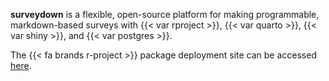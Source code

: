 **surveydown** is a flexible, open-source platform for making programmable, markdown-based surveys with {{< var rproject >}}, {{< var quarto >}}, {{< var shiny >}}, and {{< var postgres >}}.

The {{< fa brands r-project >}} package deployment site can be accessed [here](https://pkg.surveydown.org/).